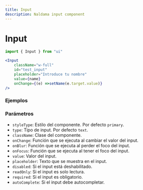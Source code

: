 ```yaml
---
title: Input
description: Naldama input component
---
```


# Input

```jsx
import { Input } from "ui"

<Input
    className="w-full"
    id="test_input"
    placeholder="Introduce tu nombre"
    value={name}
    onChange={(e) =>setName(e.target.value)}
/>
```

### Ejemplos
<Example />

### Parámetros

- `styleType`: Estilo del componente. Por defecto `primary`.
- `type`: Tipo de input. Por defecto `text`.
- `className`: Clase del componente.
- `onChange`: Función que se ejecuta al cambiar el valor del input.
- `onBlur`: Función que se ejecuta al perder el foco del input.
- `onFocus`: Función que se ejecuta al tener el foco del input.
- `value`: Valor del input.
- `placeholder`: Texto que se muestra en el input.
- `disabled`: Si el input está deshabilitado.
- `readOnly`: Si el input es solo lectura.
- `required`: Si el input es obligatorio.
- `autoComplete`: Si el input debe autocompletar.
